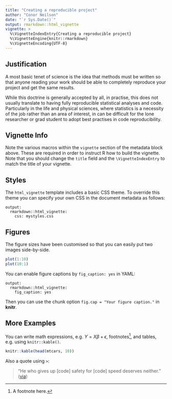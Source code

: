 ```yaml
---
title: "Creating a reproducible project"
author: "Conor Neilson"
date: "`r Sys.Date()`"
output: rmarkdown::html_vignette
vignette: >
  %\VignetteIndexEntry{Creating a reproducible project}
  %\VignetteEngine{knitr::rmarkdown}
  %\VignetteEncoding{UTF-8}
---
```


## Justification

A most basic tenet of science is the idea that methods must be written so that anyone reading your work should be able to completely reproduce your project and get the same results. 

While this doctrine is generally accepted by all, in practise, this does not usually translate to having fully reproducible statistical analyses and code. Particularly in the life and physical sciences, where statistics is a necessity of the job rather than an area of interest, in can be difficult for the lone researcher or grad student to adopt best practises in code reproducibility.

## Vignette Info

Note the various macros within the `vignette` section of the metadata block above. These are required in order to instruct R how to build the vignette. Note that you should change the `title` field and the `\VignetteIndexEntry` to match the title of your vignette.

## Styles

The `html_vignette` template includes a basic CSS theme. To override this theme you can specify your own CSS in the document metadata as follows:

    output: 
      rmarkdown::html_vignette:
        css: mystyles.css

## Figures

The figure sizes have been customised so that you can easily put two images side-by-side. 

```r
plot(1:10)
plot(10:1)
```

You can enable figure captions by `fig_caption: yes` in YAML:

    output:
      rmarkdown::html_vignette:
        fig_caption: yes

Then you can use the chunk option `fig.cap = "Your figure caption."` in **knitr**.

## More Examples

You can write math expressions, e.g. $Y = X\beta + \epsilon$, footnotes^[A footnote here.], and tables, e.g. using `knitr::kable()`.

```r
knitr::kable(head(mtcars, 10))
```

Also a quote using `>`:

> "He who gives up [code] safety for [code] speed deserves neither."
([via](https://twitter.com/hadleywickham/status/504368538874703872))
